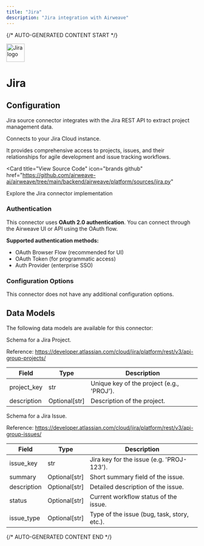 ```yaml
---
title: "Jira"
description: "Jira integration with Airweave"
---
```


{/* AUTO-GENERATED CONTENT START */}



<div className="connector-header" style={{ display: 'flex', alignItems: 'center', gap: '12px', marginBottom: '24px' }}>
  <img src="icon.svg" alt="Jira logo" width="48" height="48" className="connector-icon" />
  <h1 style={{ margin: 0 }}>Jira</h1>
</div>

## Configuration

Jira source connector integrates with the Jira REST API to extract project management data.

Connects to your Jira Cloud instance.

It provides comprehensive access to projects, issues, and their
relationships for agile development and issue tracking workflows.

<Card
  title="View Source Code"
  icon="brands github"
  href="https://github.com/airweave-ai/airweave/tree/main/backend/airweave/platform/sources/jira.py"
>
  Explore the Jira connector implementation
</Card>

### Authentication

This connector uses **OAuth 2.0 authentication**. You can connect through the Airweave UI or API using the OAuth flow.

**Supported authentication methods:**
- OAuth Browser Flow (recommended for UI)
- OAuth Token (for programmatic access)
- Auth Provider (enterprise SSO)

### Configuration Options

This connector does not have any additional configuration options.

## Data Models

The following data models are available for this connector:

<Accordion title="JiraProjectEntity">

Schema for a Jira Project.

Reference:
    https://developer.atlassian.com/cloud/jira/platform/rest/v3/api-group-projects/

| Field | Type | Description |
|-------|------|-------------|
| project_key | str | Unique key of the project (e.g., 'PROJ'). |
| description | Optional[str] | Description of the project. |

</Accordion>
<Accordion title="JiraIssueEntity">

Schema for a Jira Issue.

Reference:
    https://developer.atlassian.com/cloud/jira/platform/rest/v3/api-group-issues/

| Field | Type | Description |
|-------|------|-------------|
| issue_key | str | Jira key for the issue (e.g. 'PROJ-123'). |
| summary | Optional[str] | Short summary field of the issue. |
| description | Optional[str] | Detailed description of the issue. |
| status | Optional[str] | Current workflow status of the issue. |
| issue_type | Optional[str] | Type of the issue (bug, task, story, etc.). |

</Accordion>




{/* AUTO-GENERATED CONTENT END */}

